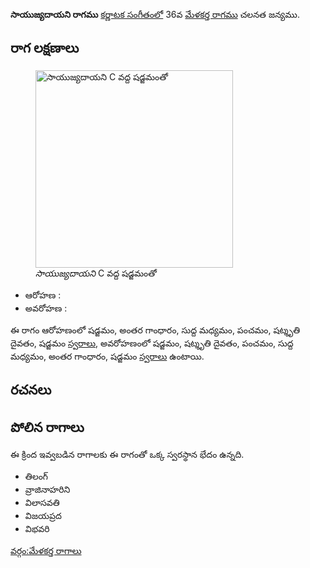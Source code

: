 {{Infobox ragam
	| name          	= సాయుజ్యదాయని
	| synonym	    	= 
	| mela          	= 
	| chakra        	= 
	| janaka        	= 
	| type          	= ఔదవ
	| arohanam      	= {{svaraC|S|G3|M1|P|D3|S'}} 
	| avarohanam    	= {{svaraC|S'|D3|P|M1|G3|S}}
	| jeeva         	=
	| chhaya        	=
	| nyasa         	=
	| vishesha      	= 
	| equivalent  		= 
}}
{{కర్ణాటక సంగీత రాగాలు}}
'''సాయుజ్యదాయని రాగము''' [[కర్ణాటక సంగీతం]]లో 36వ [[మేళకర్త రాగము]] చలనత జన్యము. 


==రాగ లక్షణాలు==
[[Image:sayujyadayani_kb2wiki.png|thumb|right|316px|''సాయుజ్యదాయని'' C వద్ద షడ్జమంతో]]

* ఆరోహణ : {{svaraC|S|G3|M1|P|D3|S'}} 
* అవరోహణ : {{svaraC|S'|D3|P|M1|G3|S}}

ఈ రాగం ఆరోహణంలో షడ్జమం, అంతర గాంధారం, సుద్ద మధ్యమం, పంచమం, షట్శృతి దైవతం, షడ్జమం [[స్వరాలు]], అవరోహణంలో షడ్జమం, షట్శృతి దైవతం, పంచమం, సుద్ద మధ్యమం, అంతర గాంధారం, షడ్జమం [[స్వరాలు]] ఉంటాయి.

==రచనలు==



==పోలిన రాగాలు==
ఈ క్రింద ఇవ్వబడిన రాగాలకు ఈ రాగంతో ఒక్క స్వరస్థాన భేదం ఉన్నది.
* తిలంగ్
* వ్రాజినాహరిని
* విలాసవతి
* విజయప్రద
*  విభవరి



[[వర్గం:మేళకర్త రాగాలు]]